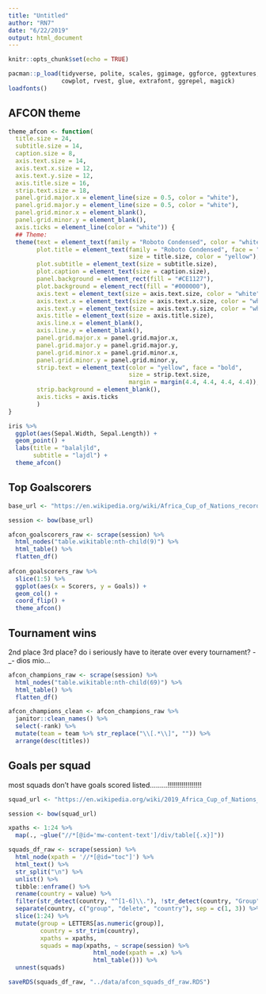 ```yaml
---
title: "Untitled"
author: "RN7"
date: "6/22/2019"
output: html_document
---
```


```r
knitr::opts_chunk$set(echo = TRUE)
```

```r
pacman::p_load(tidyverse, polite, scales, ggimage, ggforce, ggtextures, DT, 
               cowplot, rvest, glue, extrafont, ggrepel, magick)
loadfonts()
```


## AFCON theme


```r
theme_afcon <- function(
  title.size = 24,
  subtitle.size = 14,
  caption.size = 8,
  axis.text.size = 14,
  axis.text.x.size = 12,
  axis.text.y.size = 12,
  axis.title.size = 16,
  strip.text.size = 18,
  panel.grid.major.x = element_line(size = 0.5, color = "white"),
  panel.grid.major.y = element_line(size = 0.5, color = "white"),
  panel.grid.minor.x = element_blank(),
  panel.grid.minor.y = element_blank(),
  axis.ticks = element_line(color = "white")) {
  ## Theme:
  theme(text = element_text(family = "Roboto Condensed", color = "white"),
        plot.title = element_text(family = "Roboto Condensed", face = "bold", 
                                  size = title.size, color = "yellow"),
        plot.subtitle = element_text(size = subtitle.size),
        plot.caption = element_text(size = caption.size),
        panel.background = element_rect(fill = "#CE1127"),
        plot.background = element_rect(fill = "#000000"),
        axis.text = element_text(size = axis.text.size, color = "white"),
        axis.text.x = element_text(size = axis.text.x.size, color = "white"),
        axis.text.y = element_text(size = axis.text.y.size, color = "white"),
        axis.title = element_text(size = axis.title.size),
        axis.line.x = element_blank(),
        axis.line.y = element_blank(),
        panel.grid.major.x = panel.grid.major.x,
        panel.grid.major.y = panel.grid.major.y,
        panel.grid.minor.x = panel.grid.minor.x,
        panel.grid.minor.y = panel.grid.minor.y,
        strip.text = element_text(color = "yellow", face = "bold", 
                                  size = strip.text.size, 
                                  margin = margin(4.4, 4.4, 4.4, 4.4)),
        strip.background = element_blank(),
        axis.ticks = axis.ticks
        )
}
```


```r
iris %>% 
  ggplot(aes(Sepal.Width, Sepal.Length)) +
  geom_point() +
  labs(title = "balaljld", 
       subtitle = "lajdl") +
  theme_afcon()
```



## Top Goalscorers

```r
base_url <- "https://en.wikipedia.org/wiki/Africa_Cup_of_Nations_records_and_statistics"

session <- bow(base_url)

afcon_goalscorers_raw <- scrape(session) %>% 
  html_nodes("table.wikitable:nth-child(9)") %>% 
  html_table() %>% 
  flatten_df()
  
afcon_goalscorers_raw %>% 
  slice(1:5) %>% 
  ggplot(aes(x = Scorers, y = Goals)) +
  geom_col() +
  coord_flip() + 
  theme_afcon()
```





## Tournament wins

2nd place 3rd place? do i seriously have to iterate over every tournament? -_- dios mio...

```r
afcon_champions_raw <- scrape(session) %>% 
  html_nodes("table.wikitable:nth-child(69)") %>% 
  html_table() %>% 
  flatten_df()

afcon_champions_clean <- afcon_champions_raw %>% 
  janitor::clean_names() %>% 
  select(-rank) %>% 
  mutate(team = team %>% str_replace("\\[.*\\]", "")) %>% 
  arrange(desc(titles))
```




## Goals per squad

most squads don't have goals scored listed.........!!!!!!!!!!!!!!!!!

```r
squad_url <- "https://en.wikipedia.org/wiki/2019_Africa_Cup_of_Nations_squads"

session <- bow(squad_url)

xpaths <- 1:24 %>% 
  map(., ~glue("//*[@id='mw-content-text']/div/table[{.x}]"))

squads_df_raw <- scrape(session) %>% 
  html_node(xpath = '//*[@id="toc"]') %>%  
  html_text() %>% 
  str_split("\n") %>% 
  unlist() %>% 
  tibble::enframe() %>% 
  rename(country = value) %>% 
  filter(str_detect(country, "^[1-6]\\."), !str_detect(country, "Group")) %>% 
  separate(country, c("group", "delete", "country"), sep = c(1, 3)) %>% 
  slice(1:24) %>% 
  mutate(group = LETTERS[as.numeric(group)], 
         country = str_trim(country), 
         xpaths = xpaths,
         squads = map(xpaths, ~ scrape(session) %>% 
                        html_node(xpath = .x) %>% 
                        html_table())) %>% 
  unnest(squads)

saveRDS(squads_df_raw, "../data/afcon_squads_df_raw.RDS")
```

